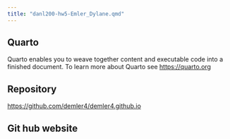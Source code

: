 ```yaml
---
title: "danl200-hw5-Emler_Dylane.qmd"
---
```


## Quarto

Quarto enables you to weave together content and executable code into a finished document. To learn more about Quarto see <https://quarto.org>

## Repository

<https://github.com/demler4/demler4.github.io>

## Git hub website
